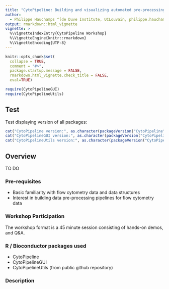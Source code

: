 ```yaml
---
title: "CytoPipeline: Building and visualizing automated pre-processing and quality control pipelines for flow cytometry data"
author:
  - Philippe Hauchamps ^[de Duve Institute, UCLouvain, philippe.hauchamps@uclouvain.be]
output: rmarkdown::html_vignette
vignette: >
  %\VignetteIndexEntry{CytoPipeline Workshop}
  %\VignetteEngine{knitr::rmarkdown}
  %\VignetteEncoding{UTF-8}
---
```


```r
knitr::opts_chunk$set(
  collapse = TRUE,
  comment = "#>",
  package.startup.message = FALSE,
  rmarkdown.html_vignette.check_title = FALSE,
  eval=TRUE)
```


```r
require(CytoPipelineGUI)
require(CytoPipelineUtils)
```

## Test
Test displaying version of all packages:

```r
cat("CytoPipeline version:", as.character(packageVersion("CytoPipeline")))
cat("CytoPipelineGUI version:", as.character(packageVersion("CytoPipelineGUI")))
cat("CytoPipelineUtils version:", as.character(packageVersion("CytoPipelineUtils")))
```


## Overview

TO DO

### Pre-requisites

- Basic familiarity with flow cytometry data and data structures
- Interest in building data pre-processing pipelines for flow cytometry data

### Workshop Participation

The workshop format is a 45 minute session consisting of hands-on demos, 
and Q&A.

### R / Bioconductor packages used
- CytoPipeline
- CytoPipelineGUI
- CytoPipelineUtils (from public github repository)

### Description





